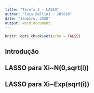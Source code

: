 ```yaml
---
title: "Tarefa 2 - LASSO"
author: "Tais Bellini - 205650"
date: "Janeiro, 2020"
output: word_document
---
```


```r
knitr::opts_chunk$set(echo = FALSE)
```

## Introdução


## LASSO para Xi~N(0,sqrt(i)) 

## LASSO para Xi~Exp(sqrt(i))

